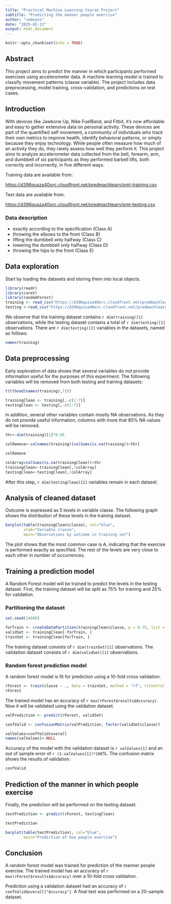 ```yaml
---
title: "Practical Machine Learning Course Project"
subtitle: "Predicting the manner people exercise"
author: "vomeyez"
date: "2025-02-23"
output: html_document
---
```


```r
knitr::opts_chunk$set(echo = TRUE)
```

## Abstract

This project aims to predict the manner in which participants performed exercises using accelerometer data. A machine learning model is trained to classify movement patterns (classe variable). The project includes data preprocessing, model training, cross-validation, and predictions on test cases.

## Introduction

With devices like Jawbone Up, Nike FuelBand, and Fitbit, it's now affordable and easy to gather extensive data on personal activity. These devices are part of the quantified self movement, a community of individuals who track their own metrics to improve health, identify behavioral patterns, or simply because they enjoy technology. While people often measure how much of an activity they do, they rarely assess how well they perform it. This project aims to analyze accelerometer data collected from the belt, forearm, arm, and dumbbell of six participants as they performed barbell lifts, both correctly and incorrectly, in five different ways.

Training data are available from:

<https://d396qusza40orc.cloudfront.net/predmachlearn/pml-training.csv>

Test data are available from:

<https://d396qusza40orc.cloudfront.net/predmachlearn/pml-testing.csv>


### Data description

-   exactly according to the specification (Class A)
-   throwing the elbows to the front (Class B)
-   lifting the dumbbell only halfway (Class C)
-   lowering the dumbbell only halfway (Class D)
-   throwing the hips to the front (Class E)

## Data exploration

Start by loading the datasets and storing them into local objects. 

```r
library(readr)
library(caret)
library(randomForest)
training <- read_csv("https://d396qusza40orc.cloudfront.net/predmachlearn/pml-training.csv")
testing <-read_csv("https://d396qusza40orc.cloudfront.net/predmachlearn/pml-testing.csv")
```

We observe that the training dataset contains `r dim(training)[1]` observations, while the testing dataset contains a total of `r dim(testing)[1]` observations. There are `r dim(testing)[2]` variables in the datasets, named as follows:

```r
names(training)
```

## Data preprocessing

Early exploration of data shows that several variables do not provide information useful for the purposes of this experiment. The following variables will be removed from both testing and training datasets:

```r
t(t(head(names(training),7)))
```

```r
trainingClean <- training[,-c(1:7)]
testingClean <- testing[,-c(1:7)]

```

In addition, several other variables contain mostly NA observations. As they do not provide useful information, columns with more that 85% NA values will be removed.

```r

thr<-dim(training)[1]*0.85

colRemove<-colnames(training)[colSums(is.na(training))>thr]

colRemove
```
```r
colArray=colSums(is.na(trainingClean))>thr
trainingClean<-trainingClean[,!colArray]
testingClean<-testingClean[,!colArray]
```

After this step, `r dim(testingClean)[2]` variables remain in each dataset.

## Analysis of cleaned dataset

Outcome is expressed as 5 levels in variable classe. The following graph shows the distribution of these levels in the training dataset.

```r
barplot(table(trainingClean$classe), col="blue",
        xlab="Variable classe",
        main="Observations by outcome in training set")
```
The plot shows that the most common case is A, indicating that the exercise is performed exactly as specified. The rest of the levels are very close to each other in number of occurrences.

## Training a prediction model

A Random Forest model will be trained to predict the levels in the testing dataset. First, the training dataset will be split as 75% for training and 25% for validation.

### Partitioning the dataset

```r

set.seed(24680)

forTrain <- createDataPartition(trainingClean$classe, p = 0.75, list = FALSE)
validSet <- trainingClean[-forTrain, ]
trainSet <- trainingClean[forTrain, ]
```

The training dataset consists of `r dim(trainSet)[1]` observations.
The validation dataset consists of `r dim(validSet)[1]` observations.

### Random forest prediction model

A random forest model is fit for prediction using a 10-fold cross validation.

```r
rForest <- train(classe ~ ., data = trainSet, method = "rf", trControl = trainControl(method = "cv", 10), ntree = 200)
rForest
```

The trained model has an accuracy of `r max(rForest$results$Accuracy)`. Now it will be validated using the validation dataset.

```r
valPrediction <- predict(rForest, validSet)

confValid <- confusionMatrix(valPrediction, factor(validSet$classe))

valValues=confValid$overall
names(valValues)<-NULL
```

Accuracy of the model with the validation dataset is `r valValues[1]` and an out of sample error of `r (1-valValues[1])*100`%. The confusion matrix shows the results of validation.

```r
confValid
```

## Prediction of the manner in which people exercise

Finally, the prediction will be performed on the testing dataset.

```r
testPrediction <- predict(rForest, testingClean)

testPrediction

```

```r
barplot(table(testPrediction), col="blue",
        main="Prediction of how people exercise")
```
## Conclusion

A random forest model was trained for prediction of the manner people exercise. The trained model has an accuracy of `r max(rForest$results$Accuracy)` over a 10-fold cross validation.

Prediction using a validation dataset had an accuracy of `r confValid$overall["Accuracy"]`. A final test was performed on a 20-sample dataset.

